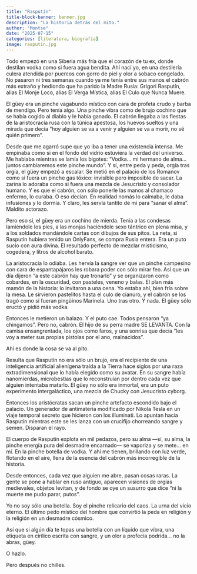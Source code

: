 ```yaml
---
title: "Rasputín"
title-block-banner: banner.jpg
description: "La historia detrás del mito."
author: "Montse"
date: "2025-07-15"
categories: [literatura, biografía]
image: rasputin.jpg
---
```


Todo empezó en una Siberia más fría que el corazón de tu ex, donde destilan vodka como si fuera agua bendita. Ahí nací yo, en una destilería culera atendida por puercos con gorro de piel y olor a sobaco congelado. No pasaron ni tres semanas cuando ya me tenía entre sus manos el cabrón más extraño y hediondo que ha parido la Madre Rusia: Grigori Rasputín, alias El Monje Loco, alias El Verga Mística, alias El Culo que Nunca Muere.

El güey era un pinche vagabundo místico con cara de profeta crudo y barba de mendigo. Pero tenía algo. Una pinche vibra como de brujo cochino que se había cogido al diablo y le había ganado. El cabrón llegaba a las fiestas de la aristocracia rusa con la túnica apestosa, los huevos sueltos y una mirada que decía “hoy alguien se va a venir y alguien se va a morir, no sé quién primero”.

Desde que me agarró supe que yo iba a tener una existencia intensa. Me empinaba como si en el fondo del vidrio estuviera la verdad del universo. Me hablaba mientras se lamía los bigotes: "Vodka... mi hermano de alma... juntos cambiaremos este pinche mundo". Y sí, entre peda y peda, orgía tras orgía, el güey empezó a escalar. Se metió en el palacio de los Romanov como si fuera un pinche gas tóxico: invisible pero imposible de sacar. La zarina lo adoraba como si fuera una mezcla de Jesucristo y consolador humano. Y es que el cabrón, con sólo ponerle las manos al chamaco enfermo, lo curaba. O eso decían. En realidad nomás lo calmaba, le daba infusiones y lo dormía. Y claro, les servía tantito de mí para “sanar el alma”. Maldito actorazo.

Pero eso sí, el güey era un cochino de mierda. Tenía a las condesas lamiéndole los pies, a las monjas haciéndole sexo tántrico en plena misa, y a los soldados mandándole cartas con dibujos de sus pitos. La neta, si Rasputín hubiera tenido un OnlyFans, se compra Rusia entera. Era un puto sucio con aura divina. El resultado perfecto de mezclar misticismo, cogedera, y litros de alcohol barato.

La aristocracia lo odiaba. Les hervía la sangre ver que un pinche campesino con cara de espantapájaros les robara poder con sólo mirar feo. Así que un día dijeron “a este cabrón hay que tronarlo” y se organizaron como cobardes, en la oscuridad, con pasteles, veneno y balas. El plan más mamón de la historia: lo invitaron a una cena. Yo estaba ahí, bien fría sobre la mesa. Le sirvieron pastelitos hasta el culo de cianuro, y el cabrón se los tragó como si fueran pingüinos Marinela. Uno tras otro. Y nada. El güey sólo eructó y pidió más vodka.

Entonces le metieron un balazo. Y el puto cae. Todos pensaron "ya chingamos". Pero no, cabrón. El hijo de su perra madre SE LEVANTA. Con la camisa ensangrentada, los ojos como faros, y una sonrisa que decía “les voy a meter sus propias pistolas por el ano, malnacidos”.

Ahí es donde la cosa se va al pito.

Resulta que Rasputín no era sólo un brujo, era el recipiente de una inteligencia artificial alienígena traída a la Tierra hace siglos por una raza extradimensional que lo había elegido como su avatar. En su sangre había nanomierdas, microbestias que lo reconstruían por dentro cada vez que alguien intentaba matarlo. El güey no sólo era inmortal, era un puto experimento intergaláctico, una mezcla de Chucky con Jesucristo cyborg.

Entonces los aristócratas sacan un pinche artefacto escondido bajo el palacio. Un generador de antimateria modificado por Nikola Tesla en un viaje temporal secreto que hicieron con los illuminati. Lo apuntan hacia Rasputín mientras este se les lanza con un crucifijo chorreando sangre y semen. Disparan el rayo.

El cuerpo de Rasputín explota en mil pedazos, pero su alma —sí, su alma, la pinche energía pura del desmadre encarnado— se vaporiza y se mete... en mí. En la pinche botella de vodka. Y ahí me tienen, brillando con luz verde, flotando en el aire, llena de la esencia del cabrón más incorregible de la historia.

Desde entonces, cada vez que alguien me abre, pasan cosas raras. La gente se pone a hablar en ruso antiguo, aparecen visiones de orgías medievales, objetos levitan, y de fondo se oye un susurro que dice "ni la muerte me pudo parar, putos".

Yo no soy sólo una botella. Soy el pinche relicario del caos. La urna del vicio eterno. El último pedo místico del hombre que convirtió la peda en religión y la religión en un desmadre cósmico.

Así que si algún día te topas una botella con un líquido que vibra, una etiqueta en cirílico escrita con sangre, y un olor a profecía podrida... no la abras, güey.

O hazlo.

Pero después no chilles.
